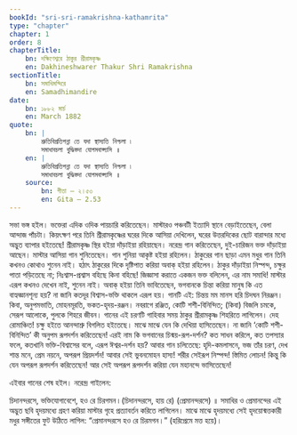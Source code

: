 ```yaml
---
bookId: "sri-sri-ramakrishna-kathamrita"
type: "chapter"
chapter: 1
order: 8
chapterTitle:
    bn: দক্ষিণেশ্বরে ঠাকুর শ্রীরামকৃষ্ণ
    en: Dakhineshwarer Thakur Shri Ramakrishna
sectionTitle:
    bn: সমাধিমন্দিরে
    en: Samadhimandire
date:
    bn: ১৮৮২ মার্চ
    en: March 1882
quote:
    bn: |
        শ্রুতিবিপ্রতিপন্না তে যদা স্থাস্যতি নিশ্চলা ৷
        সমাধাবচলা বুদ্ধিস্তদা যোগমবাপ্স্যসি ॥
    en: |
        শ্রুতিবিপ্রতিপন্না তে যদা স্থাস্যতি নিশ্চলা ৷
        সমাধাবচলা বুদ্ধিস্তদা যোগমবাপ্স্যসি ॥
    source:
        bn: গীতা — ২।৫৩
        en: Gita — 2.53
---
```



<BengaliText>
    সভা ভঙ্গ হইল। ভক্তেরা এদিক ওদিক পায়চারি করিতেছেন। মাস্টারও পঞ্চবটী ইত্যাদি স্থানে বেড়াইতেছেন, বেলা আন্দাজ পাঁচটা। কিয়ৎক্ষণ পরে তিনি শ্রীরামকৃষ্ণের ঘরের দিকে আসিয়া দেখিলেন, ঘরের উত্তরদিকের ছোট বারান্দার মধ্যে অদ্ভুত ব্যাপার হইতেছে!
</BengaliText>

<BengaliText>
    শ্রীরামকৃষ্ণ স্থির হইয়া দাঁড়াইয়া রহিয়াছেন। নরেন্দ্র গান করিতেছেন, দুই-চারিজন ভক্ত দাঁড়াইয়া আছেন। মাস্টার আসিয়া গান শুনিতেছেন। গান শুনিয়া আকৃষ্ট হইয়া রহিলেন। ঠাকুরের গান ছাড়া এমন মধুর গান তিনি কখনও কোথাও শুনেন নাই। হঠাৎ ঠাকুরের দিকে দৃষ্টিপাত করিয়া অবাক্‌ হইয়া রহিলেন। ঠাকুর দাঁড়াইয়া নিস্পন্দ, চক্ষুর পাতা পড়িতেছে না; নিঃশ্বাস-প্রশ্বাস বহিছে কিনা বহিছে! জিজ্ঞাসা করাতে একজন ভক্ত বলিলেন, এর নাম সমাধি! মাস্টার এরূপ কখনও দেখেন নাই, শুনেন নাই। অবাক্‌ হইয়া তিনি ভাবিতেছেন, ভগবানকে চিন্তা করিয়া মানুষ কি এত বাহ্যজ্ঞানশূন্য হয়? না জানি কতদূর বিশ্বাস-ভক্তি থাকলে এরূপ হয়। গানটি এই:
</BengaliText>

<Song>
    চিন্তয় মম মানস হরি চিদঘন নিরঞ্জন।
    কিবা, অনুপমভাতি, মোহনমূরতি, ভকত-হৃদয়-রঞ্জন।
    নবরাগে রঞ্জিত, কোটি শশী-বিনিন্দিত;
    (কিবা) বিজলি চমকে, সেরূপ আলোকে, পুলকে শিহরে জীবন।
</Song>

<BengaliText>
    গানের এই চরণটি গাহিবার সময় ঠাকুর শ্রীরামকৃষ্ণ শিহরিতে লাগিলেন। দেহ রোমাঞ্চিত! চক্ষু হইতে আনন্দাশ্রু বিগলিত হইতেছে। মাঝে মাঝে যেন কি দেখিয়া হাসিতেছেন। না জানি ‘কোটি শশী-বিনিন্দিত’ কী অনুপম রূপদর্শন করিতেছেন! এরই নাম কি ভগবানের চিন্ময়-রূপ-দর্শন? কত সাধন করিলে, কত তপস্যার ফলে, কতখানি ভক্তি-বিশ্বাসের বলে, এরূপ ঈশ্বর-দর্শন হয়? আবার গান চলিতেছে:
</BengaliText>

<Song>
    হৃদি-কমলাসনে,       ভজ তাঁর চরণ,
    দেখ শান্ত মনে, প্রেম নয়নে, অপরূপ প্রিয়দর্শন!
</Song>

<BengaliText>
    আবার সেই ভুবনমোহন হাস্য! শরীর সেইরূপ নিস্পন্দ! স্তিমিত লোচন! কিন্তু কি যেন অপরূপ রূপদর্শন করিতেছেন! আর সেই অপরূপ রূপদর্শন করিয়া যেন মহানন্দে ভাসিতেছেন!
</BengaliText>

<BengaliText>এইবার গানের শেষ হইল। নরেন্দ্র গাইলেন:</BengaliText>

<Song>
    চিদানন্দরসে, ভক্তিযোগাবেশে, হও রে চিরগমন ৷
    (চিদানন্দরসে, হায় রে) (প্রেমানন্দরসে) ॥
</Song>

<BengaliText>
    সমাধির ও প্রেমানন্দের এই অদ্ভুত ছবি হৃদয়মধ্যে গ্রহণ করিয়া মাস্টার গৃহে প্রত্যাবর্তন করিতে লাগিলেন। মাঝে মাঝে হৃদয়মধ্যে সেই হৃদয়োন্মত্তকারী মধুর সঙ্গীতের ফুট উঠিতে লাগিল:
</BengaliText>

<BengaliText>
    “প্রেমানন্দরসে হও রে চিরমগন।” (হরিপ্রেমে মত্ত হয়ে)।
</BengaliText>